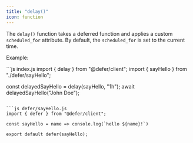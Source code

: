 ```yaml
---
title: "delay()"
icon: function
---
```


The `delay()` function takes a deferred function and applies a custom
`scheduled_for` attribute. By default, the `scheduled_for` is set to
the current time.

Example:

<CodeGroup>
```js index.js
import { delay } from "@defer/client";
import { sayHello } from "./defer/sayHello";

const delayedSayHello = delay(sayHello, "1h");
await delayedSayHello("John Doe");

```

```js defer/sayHello.js
import { defer } from "@defer/client";

const sayHello = name => console.log(`hello ${name}!`)

export default defer(sayHello);
```

</CodeGroup>
